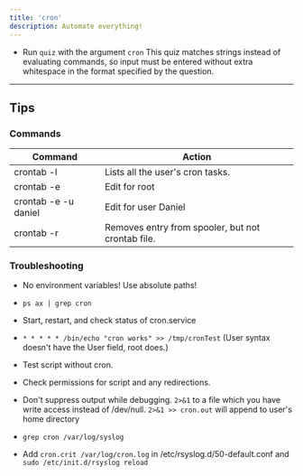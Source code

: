 ```yaml
---
title: 'cron'
description: Automate everything!
---
```


- Run `quiz` with the argument `cron`
  This quiz matches strings instead of evaluating commands, so input must be entered without extra whitespace in the format specified by the question.

---

## Tips

### Commands

Command | Action
--- | ---
crontab -l | Lists all the user's cron tasks.
crontab -e | Edit for root 
crontab -e -u daniel | Edit for user Daniel
crontab -r | Removes entry from spooler, but not crontab file.

### Troubleshooting

- No environment variables! Use absolute paths!

- `ps ax | grep cron`

- Start, restart, and check status of cron.service

- `* * * * * /bin/echo "cron works" >> /tmp/cronTest`
    (User syntax doesn't have the User field, root does.)

- Test script without cron.

- Check permissions for script and any redirections.

- Don't suppress output while debugging.
    `2>&1` to a file which you have write access instead of /dev/null. `2>&1 >> cron.out` will append to user's home directory

- `grep cron /var/log/syslog`

- Add `cron.crit /var/log/cron.log` in /etc/rsyslog.d/50-default.conf and `sudo /etc/init.d/rsyslog reload`